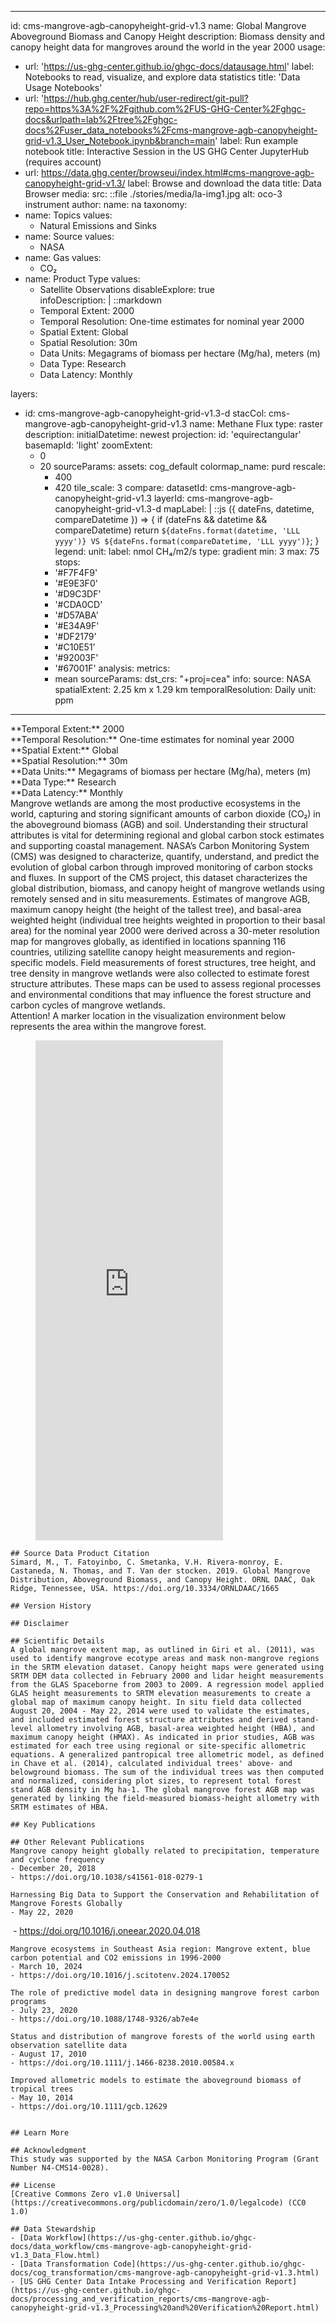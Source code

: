 ---
id: cms-mangrove-agb-canopyheight-grid-v1.3
name: Global Mangrove Aboveground Biomass and Canopy Height 
description: Biomass density and canopy height data for mangroves around the world in the year 2000 
usage:
  - url: 'https://us-ghg-center.github.io/ghgc-docs/datausage.html'
    label: Notebooks to read, visualize, and explore data statistics
    title: 'Data Usage Notebooks'
  - url: 'https://hub.ghg.center/hub/user-redirect/git-pull?repo=https%3A%2F%2Fgithub.com%2FUS-GHG-Center%2Fghgc-docs&urlpath=lab%2Ftree%2Fghgc-docs%2Fuser_data_notebooks%2Fcms-mangrove-agb-canopyheight-grid-v1.3_User_Notebook.ipynb&branch=main'
    label: Run example notebook
    title: Interactive Session in the US GHG Center JupyterHub (requires account)
  - url: https://data.ghg.center/browseui/index.html#cms-mangrove-agb-canopyheight-grid-v1.3/
    label: Browse and download the data
    title: Data Browser
media:
  src: ::file ./stories/media/la-img1.jpg
  alt: oco-3 instrument
  author:
    name: na
taxonomy:
  - name: Topics
    values:
      - Natural Emissions and Sinks
  - name: Source
    values:
      - NASA
  - name: Gas
    values:
      - CO₂
  - name: Product Type
    values:
      - Satellite Observations
disableExplore: true      
infoDescription: |
  ::markdown
    - Temporal Extent: 2000
    - Temporal Resolution: One-time estimates for nominal year 2000
    - Spatial Extent: Global
    - Spatial Resolution: 30m
    - Data Units: Megagrams of biomass per hectare (Mg/ha), meters (m)
    - Data Type: Research
    - Data Latency: Monthly

layers:
  - id: cms-mangrove-agb-canopyheight-grid-v1.3-d
    stacCol: cms-mangrove-agb-canopyheight-grid-v1.3
    name: Methane Flux
    type: raster
    description: 
    initialDatetime: newest
    projection:
      id: 'equirectangular'
    basemapId: 'light'
    zoomExtent:
      - 0
      - 20
    sourceParams:
      assets: cog_default
      colormap_name: purd
      rescale:
        - 400
        - 420
      tile_scale: 3
    compare:
      datasetId: cms-mangrove-agb-canopyheight-grid-v1.3
      layerId: cms-mangrove-agb-canopyheight-grid-v1.3-d
      mapLabel: |
        ::js ({ dateFns, datetime, compareDatetime }) => {
          if (dateFns && datetime && compareDatetime) return `${dateFns.format(datetime, 'LLL yyyy')} VS ${dateFns.format(compareDatetime, 'LLL yyyy')}`;
        }
    legend:
      unit:
        label: nmol CH₄/m2/s
      type: gradient
      min: 3
      max: 75
      stops:
        - '#F7F4F9'
        - '#E9E3F0'
        - '#D9C3DF'
        - '#CDA0CD'
        - '#D57ABA'
        - '#E34A9F'
        - '#DF2179'
        - '#C10E51'
        - '#92003F'
        - '#67001F'
    analysis:
      metrics:
        - mean
      sourceParams:
        dst_crs: "+proj=cea"
    info:
      source: NASA
      spatialExtent: 2.25 km x 1.29 km
      temporalResolution: Daily
      unit: ppm
  ---

<Block>
  <Prose>
    **Temporal Extent:** 2000<br />
    **Temporal Resolution:** One-time estimates for nominal year 2000<br />
    **Spatial Extent:** Global<br />
    **Spatial Resolution:** 30m<br />
    **Data Units:**  Megagrams of biomass per hectare (Mg/ha), meters (m)<br />
    **Data Type:** Research<br />
    **Data Latency:** Monthly<br />

   
  </Prose>
</Block>
<Block>
  <Prose>
    Mangrove wetlands are among the most productive ecosystems in the world, capturing and storing significant amounts of carbon dioxide (CO₂) in the aboveground biomass (AGB) and soil. Understanding their structural attributes is vital for determining regional and global carbon stock estimates and supporting coastal management. NASA’s Carbon Monitoring System (CMS) was designed to characterize, quantify, understand, and predict the evolution of global carbon through improved monitoring of carbon stocks and fluxes. In support of the CMS project, this dataset characterizes the global distribution, biomass, and canopy height of mangrove wetlands using remotely sensed and in situ measurements. Estimates of mangrove AGB, maximum canopy height (the height of the tallest tree), and basal-area weighted height (individual tree heights weighted in proportion to their basal area) for the nominal year 2000 were derived across a 30-meter resolution map for mangroves globally, as identified in locations spanning 116 countries, utilizing satellite canopy height measurements and region-specific models. Field measurements of forest structures, tree height, and tree density in mangrove wetlands were also collected to estimate forest structure attributes. These maps can be used to assess regional processes and environmental conditions that may influence the forest structure and carbon cycles of mangrove wetlands.

<Block>
  <Prose>
    <div style={{ border: '2px solid red', padding: '10px', display: 'inline-block', color: '#1b2631' }}>
      <span style={{ color: 'red', fontWeight: 'bold' }}>Attention!</span>
      A marker location in the visualization environment below represents the area within the mangrove forest.
    </div>
  </Prose>
</Block>
<Block type="wide">
  <Figure>
    <Embed
      height="800"
      src="https://earth.gov/ghgcenter/custom-interfaces/emit-ch4plume-v1"
    />
  </Figure>
</Block>

    ## Source Data Product Citation
    Simard, M., T. Fatoyinbo, C. Smetanka, V.H. Rivera-monroy, E. Castaneda, N. Thomas, and T. Van der stocken. 2019. Global Mangrove Distribution, Aboveground Biomass, and Canopy Height. ORNL DAAC, Oak Ridge, Tennessee, USA. https://doi.org/10.3334/ORNLDAAC/1665
    
    ## Version History

    ## Disclaimer

    ## Scientific Details
    A global mangrove extent map, as outlined in Giri et al. (2011), was used to identify mangrove ecotype areas and mask non-mangrove regions in the SRTM elevation dataset. Canopy height maps were generated using SRTM DEM data collected in February 2000 and lidar height measurements from the GLAS Spaceborne from 2003 to 2009. A regression model applied GLAS height measurements to SRTM elevation measurements to create a global map of maximum canopy height. In situ field data collected August 20, 2004 - May 22, 2014 were used to validate the estimates, and included estimated forest structure attributes and derived stand-level allometry involving AGB, basal-area weighted height (HBA), and maximum canopy height (HMAX). As indicated in prior studies, AGB was estimated for each tree using regional or site-specific allometric equations. A generalized pantropical tree allometric model, as defined in Chave et al. (2014), calculated individual trees' above- and belowground biomass. The sum of the individual trees was then computed and normalized, considering plot sizes, to represent total forest stand AGB density in Mg ha-1. The global mangrove forest AGB map was generated by linking the field-measured biomass-height allometry with SRTM estimates of HBA.
    
    ## Key Publications

    ## Other Relevant Publications
    Mangrove canopy height globally related to precipitation, temperature and cyclone frequency
    - December 20, 2018
    - https://doi.org/10.1038/s41561-018-0279-1

    Harnessing Big Data to Support the Conservation and Rehabilitation of Mangrove Forests Globally
    - May 22, 2020
​​    - https://doi.org/10.1016/j.oneear.2020.04.018

    Mangrove ecosystems in Southeast Asia region: Mangrove extent, blue carbon potential and CO2 emissions in 1996-2000
    - March 10, 2024
    - https://doi.org/10.1016/j.scitotenv.2024.170052

    The role of predictive model data in designing mangrove forest carbon programs
    - July 23, 2020
    - https://doi.org/10.1088/1748-9326/ab7e4e

    Status and distribution of mangrove forests of the world using earth observation satellite data
    - August 17, 2010
    - https://doi.org/10.1111/j.1466-8238.2010.00584.x

    Improved allometric models to estimate the aboveground biomass of tropical trees
    - May 10, 2014
    - https://doi.org/10.1111/gcb.12629


    ## Learn More

    ## Acknowledgment
    This study was supported by the NASA Carbon Monitoring Program (Grant Number N4-CMS14-0028). 

    ## License
    [Creative Commons Zero v1.0 Universal](https://creativecommons.org/publicdomain/zero/1.0/legalcode) (CC0 1.0)

    ## Data Stewardship
    - [Data Workflow](https://us-ghg-center.github.io/ghgc-docs/data_workflow/cms-mangrove-agb-canopyheight-grid-v1.3_Data_Flow.html)
    - [Data Transformation Code](https://us-ghg-center.github.io/ghgc-docs/cog_transformation/cms-mangrove-agb-canopyheight-grid-v1.3.html)
    - [US GHG Center Data Intake Processing and Verification Report](https://us-ghg-center.github.io/ghgc-docs/processing_and_verification_reports/cms-mangrove-agb-canopyheight-grid-v1.3_Processing%20and%20Verification%20Report.html)

  </Prose>
</Block>
